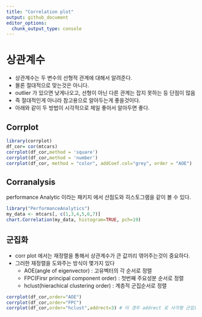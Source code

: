 ```yaml
---
title: "Correlation plot"
output: github_document
editor_options: 
  chunk_output_type: console
---
```

# 상관계수
- 상관계수는 두 변수의 선형적 관계에 대해서 알려준다. <br>
- 몰론 절대적으로 맞는것은 아니다. <br>
- outlier 가 있으면 낮게나오고, 선형이 아닌 다른 관계는 잡지 못하는 등 단점이 많음 <br>
- 즉 절대적인게 아니라 참고용으로 알아두는게 좋을것이다. <br> 
- 아래와 같이 두 방법이 시각적으로 제일 좋아서 알아두면 좋다. <br>

## Corrplot
```r
library(corrplot)
df_cor= cor(mtcars)
corrplot(df_cor,method = 'square')
corrplot(df_cor,method = 'number')
corrplot(df_cor, method = "color", addCoef.col="grey", order = "AOE")
```

## Corranalysis
performance Analytic 이라는 패키지 에서 산점도와 히스토그램을 같이 볼 수 있다.
```r
library("PerformanceAnalytics")
my_data <- mtcars[, c(1,3,4,5,6,7)]
chart.Correlation(my_data, histogram=TRUE, pch=19)
```

## 군집화
- corr plot 에서는 재정렬을 통해서 상관계수가 큰 값끼리 엮어주는것이 중요하다. <br>
- 그러한 재정렬을 도와주는 방식이 몇가지 있다 <br>
  - AOE(angle of eigenvector) : 고유벡터의 각 순서로 정렬
  - FPC(Firsr principal component order) : 첫번째 주요성분 순서로 정렬
  - hclust(hierachical clustering order) : 계층적 군집순서로 정렬

```r
corrplot(df_cor,order="AOE")
corrplot(df_cor,order="FPC")
corrplot(df_cor,order="hclust",addrect=3) # 이 경우 addrect 로 사각형 군집맵 가능
```




